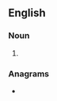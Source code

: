 {{also|meat shield}}
==English==

===Noun===
{{en-noun}}

# {{alternative spelling of|meat shield|lang=en}}

===Anagrams===
* {{anagrams|en|misleadeth}}